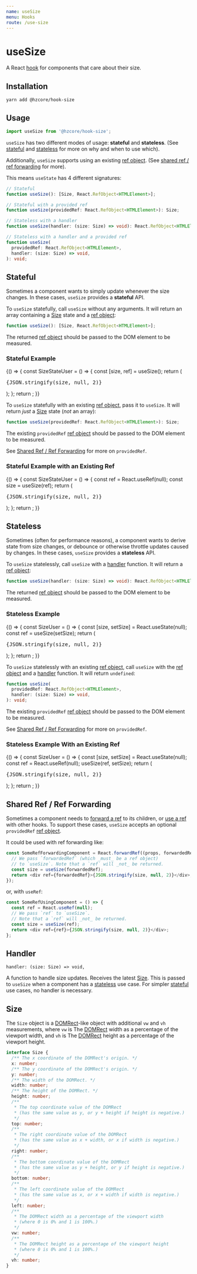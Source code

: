 ```yaml
---
name: useSize
menu: Hooks
route: /use-size
---
```



# useSize

A React [hook] for components that care about their size.

## Installation

```shell
yarn add @hzcore/hook-size
```

## Usage

```js
import useSize from '@hzcore/hook-size';
```

`useSize` has two different modes of usage: **stateful** and **stateless**.
(See [stateful] and [stateless] for more on why and when to use which).

Additionally, `useSize` supports using an existing [ref object].
(See [shared ref / ref forwarding] for more).

This means `useState` has 4 different signatures:

```ts
// Stateful
function useSize(): [Size, React.RefObject<HTMLElement>];

// Stateful with a provided ref
function useSize(providedRef: React.RefObject<HTMLElement>): Size;

// Stateless with a handler
function useSize(handler: (size: Size) => void): React.RefObject<HTMLElement>;

// Stateless with a handler and a provided ref
function useSize(
  providedRef: React.RefObject<HTMLElement>,
  handler: (size: Size) => void,
): void;
```

## Stateful

Sometimes a component wants to simply update whenever the size changes.
In these cases, `useSize` provides a **stateful** API.

To `useSize` statefully, call `useSize` without any arguments.
It will return an array containing a [Size] state and a [ref object]:

```ts
function useSize(): [Size, React.RefObject<HTMLElement>];
```

The returned [ref object] should be passed to the DOM element to be measured.

### Stateful Example

<Playground>
  {() => {
    const SizeStateUser = () => {
      const [size, ref] = useSize();
      return (
        <div
          ref={ref}
          style={{
            width: '100%',
            height: '100%',
            flex: 1,
            display: 'flex',
            justifyContent: 'center',
            alignItems: 'center',
          }}
        >
          <pre>{JSON.stringify(size, null, 2)}</pre>
        </div>
      );
    };
    return <SizeStateUser />;
  }}
</Playground>

To `useSize` statefully with an existing [ref object], pass it
to `useSize`. It will return _just_ a [Size] state (_not_ an array):

```ts
function useSize(providedRef: React.RefObject<HTMLElement>): Size;
```

The existing `providedRef` [ref object] should be passed to the DOM element
to be measured.

See [Shared Ref / Ref Forwarding] for more on `providedRef`.

### Stateful Example with an Existing Ref

<Playground>
  {() => {
    const SizeStateUser = () => {
      const ref = React.useRef(null);
      const size = useSize(ref);
      return (
        <div
          ref={ref}
          style={{
            width: '100%',
            height: '100%',
            flex: 1,
            display: 'flex',
            justifyContent: 'center',
            alignItems: 'center',
          }}
        >
          <pre>{JSON.stringify(size, null, 2)}</pre>
        </div>
      );
    };
    return <SizeStateUser />;
  }}
</Playground>

## Stateless

Sometimes (often for performance reasons), a component wants to derive state
from size changes, or debounce or otherwise throttle updates caused by changes.
In these cases, `useSize` provides a **stateless** API.

To `useSize` statelessly, call `useSize` with a [handler] function.
It will return a [ref object]:

```ts
function useSize(handler: (size: Size) => void): React.RefObject<HTMLElement>;
```

The returned [ref object] should be passed to the DOM element to be measured.

### Stateless Example

<Playground>
  {() => {
    const SizeUser = () => {
      const [size, setSize] = React.useState(null);
      const ref = useSize(setSize);
      return (
        <div
          ref={ref}
          style={{
            width: '100%',
            height: '100%',
            flex: 1,
            display: 'flex',
            justifyContent: 'center',
            alignItems: 'center',
          }}
        >
          <pre>{JSON.stringify(size, null, 2)}</pre>
        </div>
      );
    };
    return <SizeUser />;
  }}
</Playground>

To `useSize` statelessly with an existing [ref object], call `useSize`
with the [ref object] and a [handler] function. It will return `undefined`:

```ts
function useSize(
  providedRef: React.RefObject<HTMLElement>,
  handler: (size: Size) => void,
): void;
```

The existing `providedRef` [ref object] should be passed to the DOM element
to be measured.

See [Shared Ref / Ref Forwarding] for more on `providedRef`.

### Stateless Example With an Existing Ref

<Playground>
  {() => {
    const SizeUser = () => {
      const [size, setSize] = React.useState(null);
      const ref = React.useRef(null);
      useSize(ref, setSize);
      return (
        <div
          ref={ref}
          style={{
            width: '100%',
            height: '100%',
            flex: 1,
            display: 'flex',
            justifyContent: 'center',
            alignItems: 'center',
          }}
        >
          <pre>{JSON.stringify(size, null, 2)}</pre>
        </div>
      );
    };
    return <SizeUser />;
  }}
</Playground>

## Shared Ref / Ref Forwarding

Sometimes a component needs to [forward a ref] to its children,
or [use a ref][useref] with other hooks.
To support these cases, `useSize` accepts an optional `providedRef` [ref object].

It could be used with ref forwarding like:

```js
const SomeRefForwardingComponent = React.forwardRef((props, forwardedRef) => {
  // We pass `forwardedRef` (which _must_ be a ref object)
  // to `useSize`. Note that a `ref` will _not_ be returned.
  const size = useSize(forwardedRef);
  return <div ref={forwardedRef}>{JSON.stringify(size, null, 2)}</div>;
});
```

or, with `useRef`:

```js
const SomeRefUsingComponent = () => {
  const ref = React.useRef(null);
  // We pass `ref` to `useSize`.
  // Note that a `ref` will _not_ be returned.
  const size = useSize(ref);
  return <div ref={ref}>{JSON.stringify(size, null, 2)}</div>;
};
```

## Handler

`handler: (size: Size) => void,`

A function to handle size updates.
Receives the latest [Size]. This is passed to `useSize` when
a component has a [stateless] use case. For simpler [stateful] use cases,
no handler is necessary.

## Size

The `Size` object is a [DOMRect]-like object with additional
`vw` and `vh` measurements, where `vw` is The [DOMRect] width as a
percentage of the viewport width, and `vh` is The [DOMRect] height
as a percentage of the viewport height.

```ts
interface Size {
  /** The x coordinate of the DOMRect's origin. */
  x: number;
  /** The y coordinate of the DOMRect's origin. */
  y: number;
  /** The width of the DOMRect. */
  width: number;
  /** The height of the DOMRect. */
  height: number;
  /**
   * The top coordinate value of the DOMRect
   * (has the same value as y, or y + height if height is negative.)
   */
  top: number;
  /**
   * The right coordinate value of the DOMRect
   * (has the same value as x + width, or x if width is negative.)
   */
  right: number;
  /**
   * The bottom coordinate value of the DOMRect
   * (has the same value as y + height, or y if height is negative.)
   */
  bottom: number;
  /**
   * The left coordinate value of the DOMRect
   * (has the same value as x, or x + width if width is negative.)
   */
  left: number;
  /**
   * The DOMRect width as a percentage of the viewport width
   * (where 0 is 0% and 1 is 100%.)
   */
  vw: number;
  /**
   * The DOMRect height as a percentage of the viewport height
   * (where 0 is 0% and 1 is 100%.)
   */
  vh: number;
}
```

[hook]: https://reactjs.org/docs/hooks-overview.html
[ref]: https://reactjs.org/docs/refs-and-the-dom.html
[useref]: https://reactjs.org/docs/hooks-reference.html#useref
[ref object]: https://reactjs.org/docs/refs-and-the-dom.html#accessing-refs
[forward a ref]: https://reactjs.org/docs/forwarding-refs.html
[domrect]: https://developer.mozilla.org/en-US/docs/Web/API/DOMRect
[shared ref / ref forwarding]: #shared-ref--ref-forwarding
[stateful]: #stateful
[stateless]: #stateless
[size]: #size
[handler]: #handler
